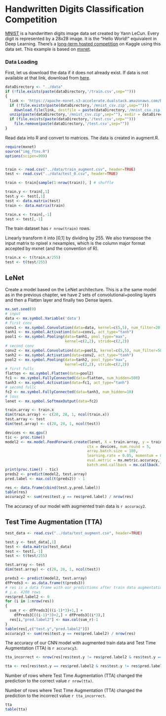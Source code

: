 # Handwritten Digits Classification Competition

[MNIST](https://yann.lecun.com/exdb/mnist/) is a handwritten digits image data set created by Yann LeCun. Every digit is represented by a 28x28 image. It is the "Hello World!" equivalent in Deep Learning. There's a [long-term hosted competition](https://www.kaggle.com/c/digit-recognizer) on Kaggle using this data set. This example is based on [mxnet](https://github.com/dmlc/mxnet/tree/master/R-package).

### Data Loading

First, let us download the data if it does not already exist. If data is not available at that link, download from [here](https://www.kaggle.com/c/digit-recognizer/data).

```{r, echo=FALSE}
dataDirectory <- "../data"
if (!file.exists(paste(dataDirectory,'/train.csv',sep="")))
{
  link <- 'https://apache-mxnet.s3-accelerate.dualstack.amazonaws.com/R/data/mnist_csv.zip'
  if (!file.exists(paste(dataDirectory,'/mnist_csv.zip',sep="")))
    download.file(link, destfile = paste(dataDirectory,'/mnist_csv.zip',sep=""))
  unzip(paste(dataDirectory,'/mnist_csv.zip',sep=""), exdir = dataDirectory)
  if (file.exists(paste(dataDirectory,'/test.csv',sep="")))
    file.remove(paste(dataDirectory,'/test.csv',sep=""))
}
```

Read data into R and convert to matrices. The data is created in augment.R.

```{r}
require(mxnet)
source("img_ftns.R")
options(scipen=999)


train <- read.csv("../data/train_augment.csv", header=TRUE)
test <- read.csv("../data/test_0.csv", header=TRUE)

train <- train[sample(1:nrow(train)), ] # shuffle

train.y <- train[,1]
test.y <- test[,1]
test <- data.matrix(test)
train <- data.matrix(train)

train.x <- train[,-1]
test <- test[,-1]
```

The train dataset has `r nrow(train)` rows.

Linearly transform it into [0,1] by dividing by 255. We also transpose the input matrix to npixel x nexamples, which is the column major format accepted by mxnet (and the convention of R).

```{r}
train.x <- t(train.x/255)
test <- t(test/255)
```

## LeNet

Create a model based on the LeNet architecture. This is a the same model as in the previous chapter, we have 2 sets of convolutional+pooling layers and then a Flatten layer and finally two Dense layers.

```{r}
mx.set.seed(0)
# input
data <- mx.symbol.Variable('data')
# first conv
conv1 <- mx.symbol.Convolution(data=data, kernel=c(5,5), num_filter=20)
tanh1 <- mx.symbol.Activation(data=conv1, act_type="tanh")
pool1 <- mx.symbol.Pooling(data=tanh1, pool_type="max",
                           kernel=c(2,2), stride=c(2,2))
# second conv
conv2 <- mx.symbol.Convolution(data=pool1, kernel=c(5,5), num_filter=50)
tanh2 <- mx.symbol.Activation(data=conv2, act_type="tanh")
pool2 <- mx.symbol.Pooling(data=tanh2, pool_type="max",
                           kernel=c(2,2), stride=c(2,2))
# first fullc
flatten <- mx.symbol.Flatten(data=pool2)
fc1 <- mx.symbol.FullyConnected(data=flatten, num_hidden=500)
tanh3 <- mx.symbol.Activation(data=fc1, act_type="tanh")
# second fullc
fc2 <- mx.symbol.FullyConnected(data=tanh3, num_hidden=10)
# loss
lenet <- mx.symbol.SoftmaxOutput(data=fc2)

train.array <- train.x
dim(train.array) <- c(28, 28, 1, ncol(train.x))
test.array <- test
dim(test.array) <- c(28, 28, 1, ncol(test))

devices <- mx.gpu()
tic <- proc.time()
model2 <- mx.model.FeedForward.create(lenet, X = train.array, y = train.y,
                                     ctx = devices, num.round = 5,
                                     array.batch.size = 100,
                                     learning.rate = 0.05, momentum = 0.9, wd = 0.00001,
                                     eval.metric = mx.metric.accuracy,
                                     batch.end.callback = mx.callback.log.train.metric(100))
print(proc.time() - tic)
preds2 <- predict(model2, test.array)
pred.label <- max.col(t(preds2)) - 1

res <- data.frame(cbind(test.y,pred.label))
table(res)
accuracy2 <- sum(res$test.y == res$pred.label) / nrow(res)
```

The accuracy of our model with augmented train data is `r accuracy2`.

## Test Time Augmentation (TTA)
```{r}
test_data <- read.csv("../data/test_augment.csv", header=TRUE)

test.y <- test_data[,1]
test <- data.matrix(test_data)
test <- test[,-1]
test <- t(test/255)

test.array <- test
dim(test.array) <- c(28, 28, 1, ncol(test))

preds3 <- predict(model2, test.array)
dfPreds3 <- as.data.frame(t(preds3))
# res is a data frame with our predictions after train data augmentation,
# i.e. 4200 rows
res$pred.label2 <- 0
for (i in 1:nrow(res))
{
  sum_r <- dfPreds3[((i-1)*3)+1,] +
    dfPreds3[((i-1)*3)+2,] + dfPreds3[(i*3),] 
  res[i,"pred.label2"] <- max.col(sum_r)-1
}
table(res[,c("test.y","pred.label2")])
accuracy3 <- sum(res$test.y == res$pred.label2) / nrow(res)
```

The accuracy of our CNN model with augmented train data and Test Time Augmentation (TTA) is `r accuracy3`.

```{r}
tta_incorrect <- nrow(res[res$test.y != res$pred.label2 & res$test.y == res$pred.label,])

tta <- res[res$test.y == res$pred.label2 & res$test.y != res$pred.label,c("pred.label","pred.label2")]
```

Number of rows where Test Time Augmentation (TTA) changed the prediction to the correct value `r nrow(tta)`.

Number of rows where Test Time Augmentation (TTA) changed the prediction to the incorrect value `r tta_incorrect`.

```{r}
tta
table(tta)
```
